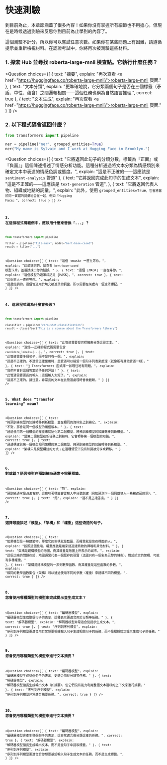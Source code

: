 <!-- DISABLE-FRONTMATTER-SECTIONS -->

# 快速測驗

<CourseFloatingBanner
    chapter={1}
    classNames="absolute z-10 right-0 top-0"
/>

到目前為止，本章節涵蓋了很多內容！如果你沒有掌握所有細節也不用擔心，但現在是時候透過測驗來反思你到目前為止學到的內容了。

這個測驗不計分，所以你可以嘗試任意次數。如果你在某些問題上有困難，請遵循提示並重新檢視材料。在認證考試中，你將再次被測驗這些材料。

### 1. 探索 Hub 並尋找 roberta-large-mnli 檢查點。它執行什麼任務？

<Question
	choices={[
		{
			text: "摘要",
			explain: "再次查看 <a href=\"https://huggingface.co/roberta-large-mnli\">roberta-large-mnli 頁面</a>."
		},
		{
			text: "文本分類",
			explain: "更準確地說，它分類兩個句子是否在三個標籤（矛盾、中性、蘊含）之間邏輯相關——這個任務也稱為自然語言推理</em>.",
			correct: true
		},
		{
			text: "文本生成",
			explain: "再次查看 <a href=\"https://huggingface.co/roberta-large-mnli\">roberta-large-mnli 頁面</a>."
		}
	]}
/>

### 2. 以下程式碼會返回什麼？

```py
from transformers import pipeline

ner = pipeline("ner", grouped_entities=True)
ner("My name is Sylvain and I work at Hugging Face in Brooklyn.")
```

<Question
	choices={[
		{
			text: "它將返回此句子的分類分數，標籤為『正面』或『負面』」這個陳述描述了情感分析功能。這種分析通過將文本分類為情感類別來確定文本中表達的情感色調或態度。",
			explain: "這是不正確的——這應該是 <code>sentiment-analysis</code> 管道"
		},
		{
			text: "它將返回完成此句子的生成文本",
			explain: "這是不正確的——這應該是 <code>text-generation</code> 管道",
		},
		{
			text: "它將返回代表人物、組織或地點的詞彙。",
			explain: "此外，使用 <code>grouped_entities=True<code>，它會將屬於同一實體的詞彙組合在一起，例如『Hugging Face』",
			correct: true
		}
	]}
/>

### 3. 在這個程式碼範例中，應該用什麼來替換「...」？

```py
from transformers import pipeline

filler = pipeline("fill-mask", model="bert-base-cased")
result = filler("...")
```

<Question
	choices={[
		{
			text: "這個 &#60;mask> 一直在等你。",
			explain: "這是錯誤的。請查看 <code>bert-base-cased</code> 模型卡片，並嘗試找出你的錯誤。"
		},
		{
			text: "這個 [MASK] 一直在等你。",
			explain: "這個模型的遮罩標記是 [MASK]。",
			correct: true
		},
		{
			text: "這個男人一直在等你。",
			explain: "這是錯誤的。這個管道用於填充被遮罩的詞彙，所以需要在某處有一個遮罩標記。"
		}
	]}
/>

### 4. 這段程式碼為什麼會失敗？

```py
from transformers import pipeline

classifier = pipeline("zero-shot-classification")
result = classifier("This is a course about the Transformers library")
```

<Question
	choices={[
		{
			text: "此管道需要提供標籤來分類這段文本。",
			explain: "沒錯——正確的程式碼需要包含 <code>candidate_labels=[...]</code>。",
			correct: true
		},
		{
			text: "此管道需要多個句子，而不是只有一個。",
			explain: "這是不正確的，不過當正確使用時，此管道可以接受一個句子列表來處理（就像所有其他管道一樣）。"
		},
		{
			text: "🤗 Transformers 函式庫一如既往地有問題。",
			explain: "我們不會對這個答案給予任何評論！"
		},
		{
			text: "此管道需要更長的輸入；這個輸入太短了。",
			explain: "這是不正確的。請注意，非常長的文本在此管道處理時會被截斷。"
		}
	]}
/>

### 5. What does "transfer learning" mean?

<Question
	choices={[
		{
			text: "將預訓練模型的知識轉移到新模型，並在相同的資料集上訓練它。",
			explain: "不對，那會是同一個模型的兩個版本。"
		},
		{
			text: "通過使用第一個模型的權重來初始化第二個模型，將預訓練模型的知識轉移到新模型。",
			explain: "當第二個模型在新任務上訓練時，它會轉移第一個模型的知識。",
			correct: true
		},
		{
			text: "通過構建與第一個模型相同架構的第二個模型，將預訓練模型的知識轉移到新模型。",
			explain: "架構只是模型構建的方式；在這種情況下沒有知識被分享或轉移。"
		}
	]}
/>

### 6. 對或錯？語言模型在預訓練時通常不需要標籤。

<Question
	choices={[
		{
			text: "對",
			explain: "預訓練通常是<em>自監督的</em>，這意味著標籤會從輸入中自動創建（例如預測下一個詞或填入一些被遮蔽的詞）。",
			correct: true
		},
		{
			text: "錯",
			explain: "這不是正確答案。"
		}
	]}
/>

### 7. 選擇最能描述「模型」、「架構」和「權重」這些術語的句子。

<Question
	choices={[
		{
			text: "如果模型是一棟建築物，那麼它的架構就是藍圖，而權重就是住在裡面的人。",
			explain: "按照這個比喻，權重應該是用來建造建築物的磚塊和其他材料。"
		},
		{
			text: "架構是建構模型的地圖，而其權重是地圖上所表示的城市。",
			explain: "這個比喻的問題在於，地圖通常代表一個既存的現實（法國只有一個名為巴黎的城市）。對於給定的架構，可能有多種權重。"
		},
		{
			text: "架構是建構模型的一系列數學函數，而其權重是這些函數的參數。",
			explain: "相同的數學函數集合（架構）可以通過使用不同的參數（權重）來建構不同的模型。",
			correct: true
		}
	]}
/>

### 8. 您會使用哪種類型的模型來完成提示並生成文本？

<Question
	choices={[
		{
			text: "編碼器模型",
			explain: "編碼器模型生成整個句子的表示，這種表示更適合用於分類等任務。"
		},
		{
			text: "解碼器模型",
			explain: "解碼器模型非常適合從提示生成文本。",
			correct: true
		},
		{
			text: "序列到序列模型",
			explain: "序列到序列模型更適合用於您想要根據輸入句子生成相關句子的任務，而不是根據給定提示生成句子的任務。"
		}
	]}
/>

### 9. 您會使用哪種類型的模型來進行文本摘要？

<Question
	choices={[
		{
			text: "編碼器模型",
			explain: "編碼器模型生成整個句子的表示，更適合用於分類等任務。"
		},
		{
			text: "解碼器模型",
			explain: "解碼器模型擅長生成輸出文本（如摘要），但它們沒有能力利用整個文本這樣的上下文來進行摘要。"
		},
		{
			text: "序列到序列模型",
			explain: "序列到序列模型非常適合摘要任務。",
			correct: true
		}
	]}
/>

### 10. 您會使用哪種類型的模型來進行文本摘要？

<Question
	choices={[
		{
			text: "編碼器模型",
			explain: "編碼器模型會產生整個句子的表示，這非常適合像分類這樣的任務。",
			correct: true
		},
		{
			text: "解碼器模型",
			explain: "解碼器模型擅長生成輸出文本，而不是從句子中提取標籤。"
		},
		{
			text: "序列到序列模型",
			explain: "序列到序列模型更適合於你想要基於輸入句子生成文本的任務，而不是生成標籤。",
		}
	]}
/>
